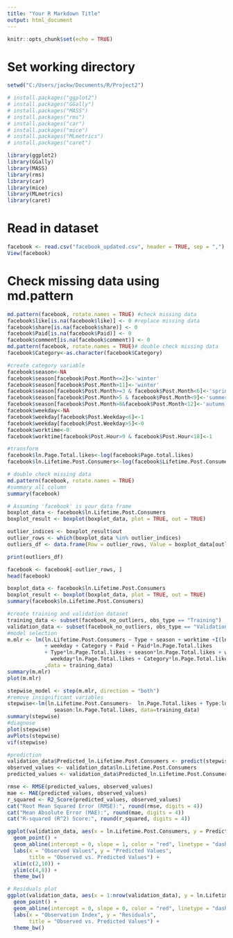 ```yaml
---
title: "Your R Markdown Title"
output: html_document
---
```


```r
knitr::opts_chunk$set(echo = TRUE)
```

# Set working directory
```r
setwd("C:/Users/jackw/Documents/R/Project2")
```

```r
# install.packages("ggplot2")
# install.packages("GGally")
# install.packages("MASS")
# install.packages("rms")
# install.packages("car")
# install.packages("mice")
# install.packages("MLmetrics")
# install.packages("caret")
```

```r
library(ggplot2)
library(GGally)
library(MASS)
library(rms)
library(car)
library(mice)
library(MLmetrics)
library(caret)
```

# Read in dataset
```r
facebook <- read.csv("facebook_updated.csv", header = TRUE, sep = ",")
View(facebook)
```

# Check missing data using md.pattern
```r
md.pattern(facebook, rotate.names = TRUE) #check missing data
facebook$like[is.na(facebook$like)] <- 0 #replace missing data
facebook$share[is.na(facebook$share)] <- 0 
facebook$Paid[is.na(facebook$Paid)] <- 0 
facebook$comment[is.na(facebook$comment)] <- 0 
md.pattern(facebook, rotate.names = TRUE)# double check missing data
facebook$Category<-as.character(facebook$Category)

#create category variable
facebook$season<-NA
facebook$season[facebook$Post.Month<=2]<-'winter'
facebook$season[facebook$Post.Month>11]<-'winter'
facebook$season[facebook$Post.Month>=3 & facebook$Post.Month<6]<-'spring'
facebook$season[facebook$Post.Month>5 & facebook$Post.Month<9]<-'summer'
facebook$season[facebook$Post.Month>8&facebook$Post.Month<12]<-'autumn'
facebook$weekday<-NA
facebook$weekday[facebook$Post.Weekday<6]<-1
facebook$weekday[facebook$Post.Weekday>5]<-0
facebook$worktime<-0
facebook$worktime[facebook$Post.Hour>9 & facebook$Post.Hour<18]<-1

#transform
facebook$ln.Page.Total.likes<-log(facebook$Page.total.likes)
facebook$ln.Lifetime.Post.Consumers<-log(facebook$Lifetime.Post.Consumers)

# double check missing data
md.pattern(facebook, rotate.names = TRUE)
#summary all column
summary(facebook)
```

```r
# Assuming 'facebook' is your data frame
boxplot_data <- facebook$ln.Lifetime.Post.Consumers
boxplot_result <- boxplot(boxplot_data, plot = TRUE, out = TRUE)

outlier_indices <- boxplot_result$out
outlier_rows <- which(boxplot_data %in% outlier_indices)
outliers_df <- data.frame(Row = outlier_rows, Value = boxplot_data[outlier_rows])

print(outliers_df)

facebook <- facebook[-outlier_rows, ]
head(facebook)

boxplot_data <- facebook$ln.Lifetime.Post.Consumers
boxplot_result <- boxplot(boxplot_data, plot = TRUE, out = TRUE)
summary(facebook$ln.Lifetime.Post.Consumers)
```


```r
#create training and validation dataset
training_data <- subset(facebook_no_outliers, obs_type == "Training")
validation_data <- subset(facebook_no_outliers, obs_type == "Validation")
#model selection
m.mlr <- lm(ln.Lifetime.Post.Consumers ~ Type + season + worktime +I(ln.Page.Total.likes)
            + weekday + Category + Paid + Paid*ln.Page.Total.likes
            + Type*ln.Page.Total.likes + season*ln.Page.Total.likes + worktime*ln.Page.Total.likes +
              weekday*ln.Page.Total.likes + Category*ln.Page.Total.likes
            ,data = training_data)
summary(m.mlr)
plot(m.mlr)
```

```r
stepwise_model <- step(m.mlr, direction = "both")
#remove insignificant variables 
stepwise<-lm(ln.Lifetime.Post.Consumers~  ln.Page.Total.likes + Type:ln.Page.Total.likes + 
               season:ln.Page.Total.likes, data=training_data)
summary(stepwise)
#diagnose
plot(stepwise)
avPlots(stepwise)
vif(stepwise)
```

```r
#prediction
validation_data$Predicted_ln.Lifetime.Post.Consumers <- predict(stepwise, newdata = validation_data)
observed_values <- validation_data$ln.Lifetime.Post.Consumers
predicted_values <- validation_data$Predicted_ln.Lifetime.Post.Consumers

rmse <- RMSE(predicted_values, observed_values)
mae <- MAE(predicted_values, observed_values)
r_squared <- R2_Score(predicted_values, observed_values)
cat("Root Mean Squared Error (RMSE):", round(rmse, digits = 4))
cat("Mean Absolute Error (MAE):", round(mae, digits = 4))
cat("R-squared (R^2) Score:", round(r_squared, digits = 4))
```

```r
ggplot(validation_data, aes(x = ln.Lifetime.Post.Consumers, y = Predicted_ln.Lifetime.Post.Consumers)) +
  geom_point() +
  geom_abline(intercept = 0, slope = 1, color = "red", linetype = "dashed") +
  labs(x = "Observed Values", y = "Predicted Values",
       title = "Observed vs. Predicted Values") +
  xlim(c(2,10)) +
  ylim(c(4,8)) +
  theme_bw()
```

```r
# Residuals plot
ggplot(validation_data, aes(x = 1:nrow(validation_data), y = ln.Lifetime.Post.Consumers-Predicted_ln.Lifetime.Post.Consumers)) +
  geom_point() +
  geom_abline(intercept = 0, slope = 0, color = "red", linetype = "dashed") +
  labs(x = "Observation Index", y = "Residuals",
       title = "Observed vs. Predicted Values") +
  theme_bw()
```
